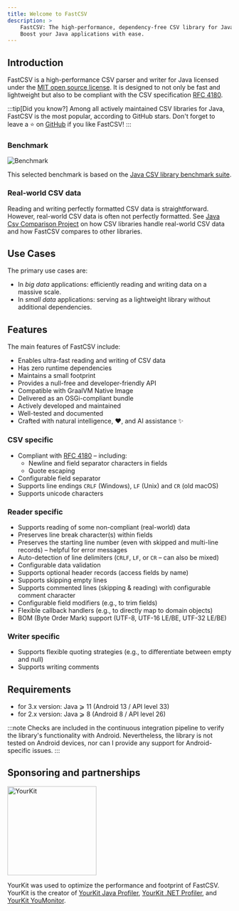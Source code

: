 ```yaml
---
title: Welcome to FastCSV
description: >
    FastCSV: The high-performance, dependency-free CSV library for Java, licensed under MIT.
    Boost your Java applications with ease.
---
```



## Introduction

FastCSV is a high-performance CSV parser and writer for Java licensed under the [MIT open source license](https://opensource.org/license/mit).
It is designed to not only be fast and lightweight but also to be compliant with the CSV specification
[RFC 4180](https://datatracker.ietf.org/doc/html/rfc4180).

:::tip[Did you know?]
Among all actively maintained CSV libraries for Java, FastCSV is the most popular, according to GitHub stars.
Don't forget to leave a ⭐ on [GitHub](https://github.com/osiegmar/FastCSV) if you like FastCSV!
:::

### Benchmark

![Benchmark](../../assets/benchmark.webp "Benchmark")

This selected benchmark is based on the [Java CSV library benchmark suite](https://github.com/osiegmar/JavaCsvBenchmarkSuite).

### Real-world CSV data

Reading and writing perfectly formatted CSV data is straightforward. However, real-world CSV data is often not perfectly formatted.
See [Java Csv Comparison Project](https://github.com/osiegmar/JavaCsvComparison) on how CSV libraries handle real-world CSV data and how FastCSV compares to other libraries.

## Use Cases

The primary use cases are:

- In *big data* applications: efficiently reading and writing data on a massive scale.
- In *small data* applications: serving as a lightweight library without additional dependencies.

## Features

The main features of FastCSV include:

- Enables ultra-fast reading and writing of CSV data
- Has zero runtime dependencies
- Maintains a small footprint
- Provides a null-free and developer-friendly API
- Compatible with GraalVM Native Image
- Delivered as an OSGi-compliant bundle
- Actively developed and maintained
- Well-tested and documented
- Crafted with natural intelligence, ❤️, and AI assistance ✨

### CSV specific

- Compliant with [RFC 4180](https://tools.ietf.org/html/rfc4180) – including:
  - Newline and field separator characters in fields
  - Quote escaping
- Configurable field separator
- Supports line endings `CRLF` (Windows), `LF` (Unix) and `CR` (old macOS)
- Supports unicode characters

### Reader specific

- Supports reading of some non-compliant (real-world) data
- Preserves line break character(s) within fields
- Preserves the starting line number (even with skipped and multi-line records) – helpful for error messages
- Auto-detection of line delimiters (`CRLF`, `LF`, or `CR` – can also be mixed)
- Configurable data validation
- Supports optional header records (access fields by name)
- Supports skipping empty lines
- Supports commented lines (skipping & reading) with configurable comment character
- Configurable field modifiers (e.g., to trim fields)
- Flexible callback handlers (e.g., to directly map to domain objects)
- BOM (Byte Order Mark) support (UTF-8, UTF-16 LE/BE, UTF-32 LE/BE)

### Writer specific

- Supports flexible quoting strategies (e.g., to differentiate between empty and null)
- Supports writing comments

## Requirements

- for 3.x version: Java ⩾ 11 (Android 13 / API level 33)
- for 2.x version: Java ⩾ 8 (Android 8 / API level 26)

:::note
Checks are included in the continuous integration pipeline to verify the library's functionality with Android.
Nevertheless, the library is not tested on Android devices, nor can I provide any support for Android-specific issues.
:::

## Sponsoring and partnerships

<p>
    <a href="https://www.yourkit.com/"><Image src={ykLogo} alt="YourKit" width="200" /></a>
</p>

YourKit was used to optimize the performance and footprint of FastCSV.
YourKit is the creator of <a href="https://www.yourkit.com/java/profiler/">YourKit Java Profiler</a>,
<a href="https://www.yourkit.com/.net/profiler/">YourKit .NET Profiler</a>,
and <a href="https://www.yourkit.com/youmonitor/">YourKit YouMonitor</a>.
